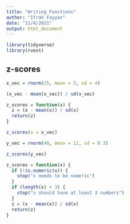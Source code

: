 ```yaml
---
title: "Writing Functions"
author: "Ifrah Fayyaz"
date: "11/4/2021"
output: html_document
---
```


```r
library(tidyverse)
library(rvest)
```

## z-scores

```r
x_vec = rnorm(25, mean = 5, sd = 4)

(x_vec - mean(x_vec)) / sd(x_vec)

z_scores = function(x) {
  z = (x - mean(x)) / sd(x)
  return(z)
}

z_scores(x = x_vec)

y_vec = rnorm(40, mean = 12, sd = 0.3)

z_scores(y_vec)
```



```r

z_scores = function(x) {
  if (!is.numeric(x)) {
    stop("x needs to be numeric")
  }
  if (length(x) < 3) {
    stop("x should have at least 3 numbers")
  }
  z = (x - mean(x)) / sd(x)
  return(z)
}


```



```r

```

```r

```

```r

```

```r

```

```r

```

```r

```

```r

```

```r

```

```r

```

```r

```

```r

```

